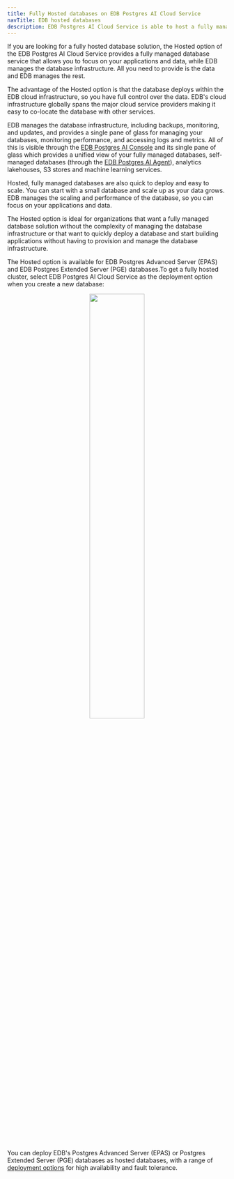 ```yaml
---
title: Fully Hosted databases on EDB Postgres AI Cloud Service
navTitle: EDB hosted databases
description: EDB Postgres AI Cloud Service is able to host a fully managed EDB Postgres database in the EDB cloud.
---
```


If you are looking for a fully hosted database solution, the Hosted option of the EDB Postgres AI Cloud Service provides a fully managed database service that allows you to focus on your applications and data, while EDB manages the database infrastructure. All you need to provide is the data and EDB manages the rest. 

The advantage of the Hosted option is that the database deploys within the EDB cloud infrastructure, so you have full control over the data. EDB's cloud infrastructure globally spans the major cloud service providers making it easy to co-locate the database with other services.

EDB manages the database infrastructure, including backups, monitoring, and updates, and provides a single pane of glass for managing your databases, monitoring performance, and accessing logs and metrics. All of this is visible through the [EDB Postgres AI Console](../console) and its single pane of glass which provides a unified view of your fully managed databases, self-managed databases (through the [EDB Postgres AI Agent](../console/agent)), analytics lakehouses, S3 stores and machine learning services. 

Hosted, fully managed databases are also quick to deploy and easy to scale. You can start with a small database and scale up as your data grows. EDB manages the scaling and performance of the database, so you can focus on your applications and data.

The Hosted option is ideal for organizations that want a fully managed database solution without the complexity of managing the database infrastructure or that want to quickly deploy a database and start building applications without having to provision and manage the database infrastructure.

The Hosted option is available for EDB Postgres Advanced Server (EPAS) and EDB Postgres Extended Server (PGE) databases.To get a fully hosted cluster, select EDB Postgres AI Cloud Service as the deployment option when you create a new database:

<center>
<a href="../../images/fullyhosted.svg"><img width="50%" src="../../images/fullyhosted.svg"/></a>
</center>

You can deploy EDB's Postgres Advanced Server (EPAS) or Postgres Extended Server (PGE) databases as hosted databases, with a range of [deployment options](deployment) for high availability and fault tolerance. 
